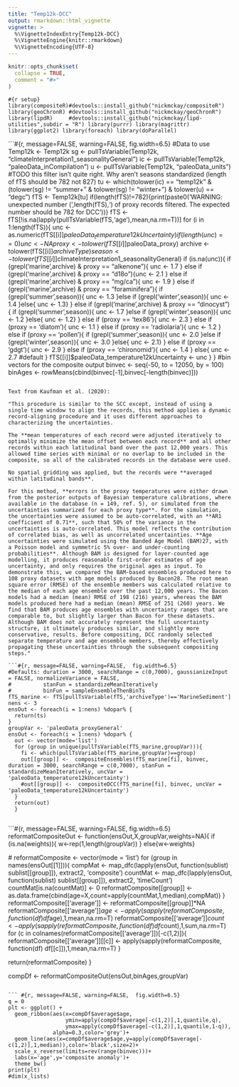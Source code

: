 ```yaml
---
title: "Temp12k-DCC"
output: rmarkdown::html_vignette
vignette: >
  %\VignetteIndexEntry{Temp12k-DCC}
  %\VignetteEngine{knitr::rmarkdown}
  %\VignetteEncoding{UTF-8}
---
```


```r
knitr::opts_chunk$set(
  collapse = TRUE,
  comment = "#>"
)
```

```#{r setup}
library(compositeR)#devtools::install_github("nickmckay/compositeR")
library(geoChronR) #devtools::install_github("nickmckay/geoChronR")
library(lipdR)     #devtools::install_github("nickmckay/lipd-utilities",subdir = "R")
library(purrr)
library(magrittr)
library(ggplot2)
library(foreach)
library(doParallel)
```

```#{r, message=FALSE, warning=FALSE,  fig.width=6.5}
#Data to use
Temp12k <- Temp12k
sg <- pullTsVariable(Temp12k, "climateInterpretation1_seasonalityGeneral")
ic <- pullTsVariable(Temp12k, "paleoData_inCompilation")
u  <- pullTsVariable(Temp12k, "paleoData_units")
#TODO this filter isn't quite right. Why aren't seasons standardized (length of fTS should be 782 not 827)
tu <- which(tolower(ic) == "temp12k" & (tolower(sg) != "summer+" & tolower(sg) != "winter+") & tolower(u) == "degc")
fTS <- Temp12k[tu]
if(length(fTS)!=782){print(paste0('WARNING: unexpected number (',length(fTS),') of proxy records filtered. The expected number should be 782 for DCC'))}
fTS <- fTS[!is.na(lapply(pullTsVariable(fTS,'age'),mean,na.rm=T))]
for (i in 1:length(fTS)){ 
  unc <- as.numeric(fTS[[i]]$paleoData_temperature12kUncertainty)
  if (length(unc)==0){unc<-NA}
  proxy   <- tolower(fTS[[i]]$paleoData_proxy)
  archive <- tolower(fTS[[i]]$archiveType)
  season  <- tolower(fTS[[i]]$climateInterpretation1_seasonalityGeneral)
  if (is.na(unc)){
    if (grepl('marine',archive) & proxy == "alkenone"){           unc <- 1.7
    } else if (grepl('marine',archive) & proxy == "d18o"){unc <- 2.1
    } else if (grepl('marine',archive) & proxy == "mg/ca"){ unc <- 1.9
    } else if (grepl('marine',archive) & proxy == "foraminifera"){
      if       (grepl('summer',season)){ unc <- 1.3
      }else if (grepl('winter',season)){ unc <- 1.4
      }else{                             unc <- 1.3}
    } else if (grepl('marine',archive) & proxy == "dinocyst"){
      if       (grepl('summer',season)){ unc <- 1.7
      }else if (grepl('winter',season)){ unc <- 1.2
      }else{                             unc <- 1.2}
    } else if (proxy == 'tex86'){        unc <- 2.3
    } else if (proxy == 'diatom'){       unc <- 1.1
    } else if (proxy == 'radiolaria'){   unc <- 1.2
    } else if (proxy == 'pollen'){
      if       (grepl('summer',season)){ unc <- 2.0
      }else if (grepl('winter',season)){ unc <- 3.0
      }else{                             unc <- 2.1}
    } else if (proxy == 'gdgt'){         unc <- 2.9
    } else if (proxy == 'chironomid'){   unc <- 1.4
    } else{                              unc <- 2.7 #default
    }
    fTS[[i]]$paleoData_temperature12kUncertainty <- unc
  }
}
#bin vectors for the composite output
binvec <-  seq(-50, to = 12050, by = 100)
binAges <- rowMeans(cbind(binvec[-1],binvec[-length(binvec)]))

```

Text from Kaufman et al. (2020):

"This procedure is similar to the SCC except, instead of using a single time window to align the records, this method applies a dynamic record-aligning procedure and it uses different approaches to characterizing the uncertainties.

The **mean temperatures of each record were adjusted iteratively to optimally minimize the mean offset between each record** and all other records within each latitudinal band over the past 12,000 years. This allowed time series with minimal or no overlap to be included in the composite, so all of the calibrated records in the database were used.

No spatial gridding was applied, but the records were **averaged within latitudinal bands**.

For this method, **errors in the proxy temperatures were either drawn from the posterior outputs of Bayesian temperature calibrations, where available in the database (n = 149, ref. 5), or simulated from the uncertainties summarized for each proxy type**. For the simulation, the uncertainties were assumed to be auto-correlated, with an **AR1 coefficient of 0.71**, such that 50% of the variance in the uncertainties is auto-correlated. This model reflects the contribution of correlated bias, as well as uncorrelated uncertainties. **Age uncertainties were simulated using the Banded Age Model (BAM)27, with a Poisson model and symmetric 5% over- and under-counting probabilities**. Although BAM is designed for layer-counted age modelling, it produces reasonable first-order estimates of age uncertainty, and only requires the original ages as input. To demonstrate this, we compared the BAM-based ensembles produced here to 108 proxy datasets with age models produced by Bacon28. The root mean square error (RMSE) of the ensemble members was calculated relative to the median of each age ensemble over the past 12,000 years. The Bacon models had a median (mean) RMSE of 198 (216) years, whereas the BAM models produced here had a median (mean) RMSE of 251 (260) years. We find that BAM produces age ensembles with uncertainty ranges that are comparable to, but slightly larger than Bacon for these datasets. Although BAM does not accurately represent the full uncertainty structure, it ultimately produces similar, and slightly more conservative, results. Before compositing, DCC randomly selected separate temperature and age ensemble members, thereby effectively propagating these uncertainties through the subsequent compositing steps."

```#{r, message=FALSE, warning=FALSE,  fig.width=6.5}
#Defaults: duration = 3000, searchRange = c(0,7000), gaussianizeInput = FALSE, normalizeVariance = FALSE, 
#          stanFun = standardizeMeanIteratively
#          binFun = sampleEnsembleThenBinTs
fTS_marine <- fTS[pullTsVariable(fTS,'archiveType')=='MarineSediment']
nens <- 3
ensOut <- foreach(i = 1:nens) %dopar% {
  return(ts)
}
groupVar <- 'paleoData_proxyGeneral'
ensOut <- foreach(i = 1:nens) %dopar% {
  out <- vector(mode='list')
  for (group in unique(pullTsVariable(fTS_marine,groupVar))){
    fi <- which(pullTsVariable(fTS_marine,groupVar)==group)
    out[[group]] <-  compositeEnsembles(fTS_marine[fi], binvec, duration = 3000, searchRange = c(0,7000), stanFun = standardizeMeanIteratively, uncVar = 'paleoData_temperature12kUncertainty')
    #out[[group]] <-  compositeDCC(fTS_marine[fi], binvec, uncVar = 'paleoData_temperature12kUncertainty')
  }
  return(out)
  }


```

```#{r, message=FALSE, warning=FALSE,  fig.width=6.5}
reformatCompositeOut <- function(ensOut,X,groupVar,weights=NA){
  if (is.na(weights)){
    w<-rep(1,length(groupVar))
  } else{w<-weights}
  
  #
  reformatComposite <- vector(mode = 'list')
  for (group in names(ensOut[[1]])){
    compMat  <- map_dfc(lapply(ensOut, function(sublist) sublist[[group]]), extract2, 'composite')
    countMat <- map_dfc(lapply(ensOut, function(sublist) sublist[[group]]), extract2, 'timeCount')
    countMat[is.na(countMat)] <- 0
    reformatComposite[[group]] <- as.data.frame(cbind(age=X,count=apply(countMat,1,median),compMat))
  }
  reformatComposite[['average']] <- reformatComposite[[group]]*NA
  reformatComposite[['average']]$age   <- apply(sapply(reformatComposite, function(df) df$age),1,mean,na.rm=T)
  reformatComposite[['average']]$count <- apply(sapply(reformatComposite, function(df) df$count),1,sum,na.rm=T)
  for (c in colnames(reformatComposite[['average']])[-c(1,2)]){
    reformatComposite[['average']][[c]] <- apply(sapply(reformatComposite, function(df) df[[c]]),1,mean,na.rm=T)
  }
  
  return(reformatComposite)
}


compDf <- reformatCompositeOut(ensOut,binAges,groupVar)

```

``` #{r, message=FALSE, warning=FALSE,  fig.width=6.5}
q = 0
plt <- ggplot() +
  geom_ribbon(aes(x=compDf$average$age,
                  ymin=apply(compDf$average[-c(1,2)],1,quantile,q),
                  ymax=apply(compDf$average[-c(1,2)],1,quantile,1-q)),
              alpha=0.3,color='grey')+
  geom_line(aes(x=compDf$average$age,y=apply(compDf$average[-c(1,2)],1,median)),color='black',size=2)+
  scale_x_reverse(limits=rev(range(binvec)))+
  labs(x='age',y='composite anomaly')+
  theme_bw()
print(plt)
#dim(x_lists)
```

